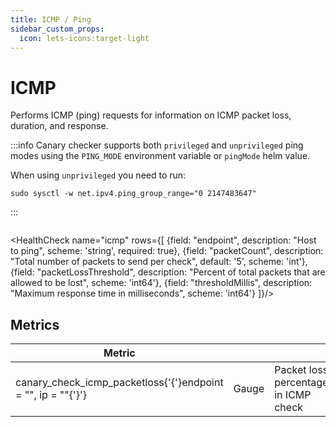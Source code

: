 ```yaml
---
title: ICMP / Ping
sidebar_custom_props:
  icon: lets-icons:target-light
---
```


# <Icon name="icmp" /> ICMP

<!-- Source: modules/canary-checker/api/v1/checks.go:182#ICMPCheck -->

Performs ICMP (ping) requests for information on ICMP packet loss, duration, and response.

:::info
Canary checker supports both `privileged` and `unprivileged` ping modes using the `PING_MODE` environment variable or `pingMode` helm value.

When using `unprivileged` you need to run:
```shell
sudo sysctl -w net.ipv4.ping_group_range="0 2147483647"
```
:::



```yaml title="icmp.yaml"  file=<rootDir>/modules/canary-checker/fixtures/quarantine/icmp_pass.yaml
```


<HealthCheck name="icmp"  rows={[
  {field: "endpoint", description: "Host to ping", scheme: 'string', required: true},
  {field: "packetCount", description: "Total number of packets to send per check", default: '5', scheme: 'int'},
  {field: "packetLossThreshold", description: "Percent of total packets that are allowed to be lost", scheme: 'int64'},
  {field: "thresholdMillis", description: "Maximum response time in milliseconds", scheme: 'int64'}
]}/>

## Metrics

| **Metric**                                       |       |                                      |
| ------------------------------------------------ | ----- | ------------------------------------ |
| canary_check_icmp_packetloss{'{'}endpoint = "", ip = ""{'}'} | Gauge | Packet loss percentage in ICMP check |
